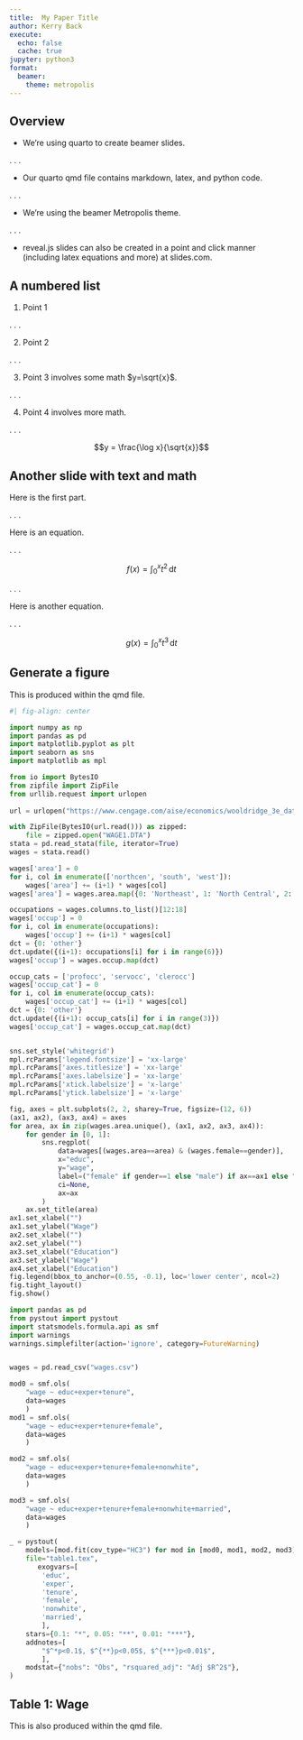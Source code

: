```yaml
---
title:  My Paper Title
author: Kerry Back
execute:
  echo: false
  cache: true
jupyter: python3
format: 
  beamer:
    theme: metropolis
---
```


## Overview

* We're using quarto to create beamer slides.

. . .

* Our quarto qmd file contains markdown, latex, and python code.  

. . .

* We're using the beamer Metropolis theme.

. . .

* reveal.js slides can also be created in a point and click manner (including latex equations and more) at slides.com.


## A numbered list

1. Point 1

. . .

2. Point 2

. . .

3. Point 3 involves some math $y=\sqrt{x}$.

. . .

4. Point 4 involves more math.

. . .

$$y = \frac{\log x}{\sqrt{x}}$$

## Another slide with text and math 

Here is the first part.

. . .

Here is an equation.

. . .

$$
f(x) = \int_0^x t^{2}\, \mathrm{d} t
$$


. . . 

Here is another equation.

. . .


$$
g(x) = \int_0^x t^{3}\, \mathrm{d} t
$$


## Generate a figure

This is produced within the qmd file.

```python

#| fig-align: center

import numpy as np
import pandas as pd
import matplotlib.pyplot as plt
import seaborn as sns
import matplotlib as mpl

from io import BytesIO
from zipfile import ZipFile
from urllib.request import urlopen
    
url = urlopen("https://www.cengage.com/aise/economics/wooldridge_3e_datasets/statafiles.zip")

with ZipFile(BytesIO(url.read())) as zipped:
    file = zipped.open("WAGE1.DTA")
stata = pd.read_stata(file, iterator=True)
wages = stata.read()

wages['area'] = 0
for i, col in enumerate(['northcen', 'south', 'west']):
    wages['area'] += (i+1) * wages[col]
wages['area'] = wages.area.map({0: 'Northeast', 1: 'North Central', 2: 'South', 3: 'West'})

occupations = wages.columns.to_list()[12:18] 
wages['occup'] = 0
for i, col in enumerate(occupations):
    wages['occup'] += (i+1) * wages[col]
dct = {0: 'other'}
dct.update({(i+1): occupations[i] for i in range(6)})
wages['occup'] = wages.occup.map(dct)

occup_cats = ['profocc', 'servocc', 'clerocc']
wages['occup_cat'] = 0
for i, col in enumerate(occup_cats):
    wages['occup_cat'] += (i+1) * wages[col]
dct = {0: 'other'}
dct.update({(i+1): occup_cats[i] for i in range(3)})
wages['occup_cat'] = wages.occup_cat.map(dct)


sns.set_style('whitegrid')
mpl.rcParams['legend.fontsize'] = 'xx-large'
mpl.rcParams['axes.titlesize'] = 'xx-large'
mpl.rcParams['axes.labelsize'] = 'xx-large'
mpl.rcParams['xtick.labelsize'] = 'x-large'
mpl.rcParams['ytick.labelsize'] = 'x-large'

fig, axes = plt.subplots(2, 2, sharey=True, figsize=(12, 6))
(ax1, ax2), (ax3, ax4) = axes
for area, ax in zip(wages.area.unique(), (ax1, ax2, ax3, ax4)):
    for gender in [0, 1]:
        sns.regplot(
            data=wages[(wages.area==area) & (wages.female==gender)], 
            x="educ", 
            y="wage", 
            label=("female" if gender==1 else "male") if ax==ax1 else "",
            ci=None, 
            ax=ax
        )
    ax.set_title(area)
ax1.set_xlabel("")
ax1.set_ylabel("Wage")
ax2.set_xlabel("")
ax2.set_ylabel("")
ax3.set_xlabel("Education")
ax3.set_ylabel("Wage")
ax4.set_xlabel("Education")
fig.legend(bbox_to_anchor=(0.55, -0.1), loc='lower center', ncol=2)
fig.tight_layout()  
fig.show()
```



```python

import pandas as pd
from pystout import pystout
import statsmodels.formula.api as smf
import warnings
warnings.simplefilter(action='ignore', category=FutureWarning)


wages = pd.read_csv("wages.csv")

mod0 = smf.ols(
    "wage ~ educ+exper+tenure",
    data=wages
    )
mod1 = smf.ols(
    "wage ~ educ+exper+tenure+female",
    data=wages
    )

mod2 = smf.ols(
    "wage ~ educ+exper+tenure+female+nonwhite",
    data=wages
    )

mod3 = smf.ols(
    "wage ~ educ+exper+tenure+female+nonwhite+married", 
    data=wages
    )

_ = pystout(
    models=[mod.fit(cov_type="HC3") for mod in [mod0, mod1, mod2, mod3]],
    file="table1.tex",
       exogvars=[
        'educ', 
        'exper', 
        'tenure', 
        'female', 
        'nonwhite', 
        'married',
        ],
    stars={0.1: "*", 0.05: "**", 0.01: "***"},
    addnotes=[
        "$^*p<0.1$, $^{**}p<0.05$, $^{***}p<0.01$",
        ],
    modstat={"nobs": "Obs", "rsquared_adj": "Adj $R^2$"},
)
```

## Table 1: Wage

This is also produced within the qmd file.

\scriptsize
\centering
\include{table1.tex}